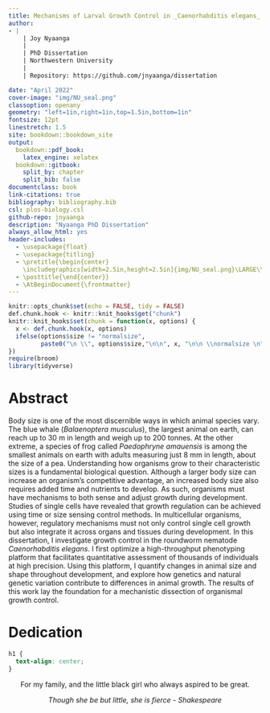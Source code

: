 ```yaml
---
title: Mechanisms of Larval Growth Control in _Caenorhabditis elegans_
author: 
- |
    | Joy Nyaanga
    |    
    | PhD Dissertation 
    | Northwestern University
    |
    | Repository: https://github.com/jnyaanga/dissertation    

date: "April 2022"
cover-image: "img/NU_seal.png"
classoption: openany
geometry: "left=1in,right=1in,top=1.5in,bottom=1in"
fontsize: 12pt
linestretch: 1.5
site: bookdown::bookdown_site
output: 
  bookdown::pdf_book:
    latex_engine: xelatex
  bookdown::gitbook:
    split_by: chapter
    split_bib: false
documentclass: book
link-citations: true
bibliography: bibliography.bib
csl: plos-biology.csl
github-repo: jnyaanga
description: "Nyaanga PhD Dissertation"
always_allow_html: yes
header-includes:
  - \usepackage{float}
  - \usepackage{titling}
  - \pretitle{\begin{center}
    \includegraphics[width=2.5in,height=2.5in]{img/NU_seal.png}\LARGE\\}
  - \posttitle{\end{center}}
  - \AtBeginDocument{\frontmatter}
---
```


```r
knitr::opts_chunk$set(echo = FALSE, tidy = FALSE)
def.chunk.hook <- knitr::knit_hooks$get("chunk")
knitr::knit_hooks$set(chunk = function(x, options) {
  x <- def.chunk.hook(x, options)
  ifelse(options$size != "normalsize", 
         paste0("\n \\", options$size,"\n\n", x, "\n\n \\normalsize \n"), x)
})
require(broom)
library(tidyverse)
```

# Abstract {.unnumbered}

Body size is one of the most discernible ways in which animal species vary. The blue whale (*Balaenoptera musculus*), the largest animal on earth, can reach up to 30 m in length and weigh up to 200 tonnes. At the other extreme, a species of frog called *Paedophryne amauensis* is among the smallest animals on earth with adults measuring just 8 mm in length, about the size of a pea. Understanding how organisms grow to their characteristic sizes is a fundamental biological question. Although a larger body size can increase an organism's competitive advantage, an increased body size also requires added time and nutrients to develop. As such, organisms must have mechanisms to both sense and adjust growth during development. Studies of single cells have revealed that growth regulation can be achieved using time or size sensing control methods. In multicellular organisms, however, regulatory mechanisms must not only control single cell growth but also integrate it across organs and tissues during development. In this dissertation, I investigate growth control in the roundworm nematode *Caenorhabditis elegans*. I first optimize a high-throughput phenotyping platform that facilitates quantitative assessment of thousands of individuals at high precision. Using this platform, I quantify changes in animal size and shape throughout development, and explore how genetics and natural genetic variation contribute to differences in animal growth. The results of this work lay the foundation for a mechanistic dissection of organismal growth control.


# Dedication {.unnumbered} 
```css
h1 {
  text-align: center;
}
```

<center>
  
  
  For my family, and the little black girl who always aspired to be great.

  _Though she be but little, she is fierce - Shakespeare_
</center>




